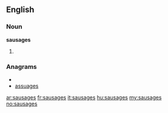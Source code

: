 ==English==

===Noun===
'''sausages'''

# {{plural of|[[sausage]]}}

===Anagrams===
* {{alphagram|aaegsssu}}
* [[assuages#English|assuages]]

[[ar:sausages]]
[[fr:sausages]]
[[it:sausages]]
[[hu:sausages]]
[[my:sausages]]
[[no:sausages]]